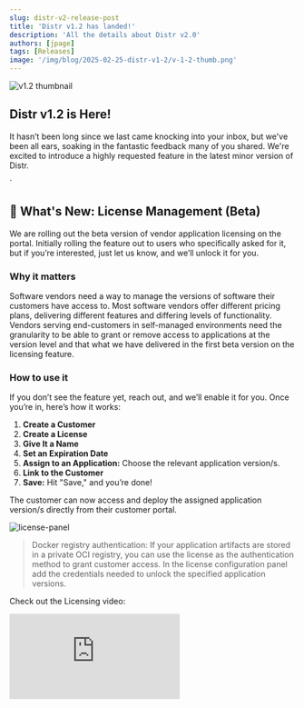 ```yaml
---
slug: distr-v2-release-post
title: 'Distr v1.2 has landed!'
description: 'All the details about Distr v2.0'
authors: [jpage]
tags: [Releases]
image: '/img/blog/2025-02-25-distr-v1-2/v-1-2-thumb.png'
---
```


![v1.2 thumbnail](/img/blog/2025-02-25-distr-v1-2/v-1-2-thumb.png)

## Distr v1.2 is Here!

It hasn’t been long since we last came knocking into your inbox, but we've been all ears, soaking in the fantastic feedback many of you shared. We're excited to introduce a highly requested feature in the latest minor version of Distr.

<!-- truncate -->`

## 🚀 What's New: License Management (Beta)

We are rolling out the beta version of vendor application licensing on the portal. Initially rolling the feature out to users who specifically asked for it, but if you’re interested, just let us know, and we’ll unlock it for you.

### Why it matters

Software vendors need a way to manage the versions of software their customers have access to. Most software vendors offer different pricing plans, delivering different features and differing levels of functionality. Vendors serving end-customers in self-managed environments need the granularity to be able to grant or remove access to applications at the version level and that what we have delivered in the first beta version on the licensing feature.

### How to use it

If you don’t see the feature yet, reach out, and we’ll enable it for you. Once you’re in, here’s how it works:

1.  **Create a Customer**
2.  **Create a License**
3.  **Give It a Name**
4.  **Set an Expiration Date**
5.  **Assign to an Application:** Choose the relevant application version/s.
6.  **Link to the Customer**
7.  **Save:** Hit "Save," and you’re done!

The customer can now access and deploy the assigned application version/s directly from their customer portal.

![license-panel](/img/blog/2025-02-25-distr-v1-2/license-panel.png)

> Docker registry authentication: If your application artifacts are stored in a private OCI registry, you can use the license as the authentication method to grant customer access. In the license configuration panel add the credentials needed to unlock the specified application versions.

Check out the Licensing video:

<div style={{position: 'relative', width: '100%', paddingTop: '56.25%'}}>
  <iframe
    sandbox="allow-same-origin allow-scripts allow-popups allow-forms allow-downloads allow-storage-access-by-user-activation"
    frameBorder="0"
    title="embed"
    loading="lazy"
    src="https://www.youtube.com/embed/qh-ewkWxRj4?modestbranding=1"
    allowFullScreen
    style={{
      position: 'absolute',
      top: 0,
      left: 0,
      width: '100%',
      height: '100%',
      border: 'none',
    }}
  />
</div>

Want to access the Beta Licensing feature? Request access at support@glasskube.com

### What’s Coming Next

Here’s what you can expect to see next

- Artifact Management with security checks 🚛

If you don’t already, be sure to follow us on LinkedIn to stay up to date on the latest Distr news.

### Join the Conversation

We’d love to hear your thoughts on this release! Share your feedback, ideas, or questions:

- Join the [Discord server](https://discord.gg/STk5Z3nFmT)
- [Book a demo call](https://cal.glasskube.com/team/gk/demo?duration=30)
- Reach out on [LinkedIn](https://www.linkedin.com/company/glasskube)

### Thank You!

Thank you for being part of the Distr community. We’re excited to continue building the best Open Source Software Distribution Platform together.
